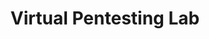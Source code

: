 ---
title: 'Virtual Pentesting Lab' 
description: 'A detailed guide for building a segmented virtual cybersecurity lab using KVM/Qemu, pfSense, and various vulnerable machines for comprehensive training.' 
pubDate: '2024-06-20' 
githubUrl: 'https://www.google.com/search?q=https://github.com/gluppler/cybersecurity-lab' 
heroImage: 'https://www.google.com/search?q=https://placehold.co/600x400/1f2937/ffffff%3Ftext%3DCybersecurity%2BLab'
---